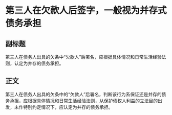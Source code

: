 # 第三人在欠款人后签字，一般视为并存式债务承担
## 副标题
第三人在债务人出具的欠条中“欠款人”后署名，应根据具体情况和日常生活经验法则，认定为并存的债务承担。
## 正文
第三人在债务人出具的欠条中的“欠款人”后署名，判断该行为系保证还是并存的债务承担，应根据具体情况和日常生活经验法则，从保护债权人利益的立法目的出发，未作特别约定情况下，应认定为并存的债务承担。